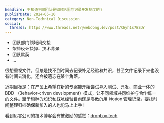 ```yaml
---
headline: 不知道不同团队是如何巩固与记录开发制度的？
publishDate: 2024-05-10
category: Non-Technical Discussion
social:
  threads: https://www.threads.net/@webdong.dev/post/C6yh1s7BSJY
---
```


- 团队部门领域间交接
- 架构设计抉择、技术背景
- 团队默契
- ...

很想重视文件，但总是找不到时间去记录补足经验和共识，甚至文件记录下来也没有时间去消化，还会被遗忘在某个角落。

近期目标是：在产品上希望在新的专案能开始尝试导入测试、开发、商业一体的 BDD （Behavior-driven development）模式，让不同领域共同维护与合作统一的文件。至于琐碎的知识和踩坑经验目前还是零散的用 Notion 管理记录，要找时间整理归档确保新加入的人也能马上上手！

看到厉害公司的技术博客会有被激励的感觉：[dropbox.tech](https://dropbox.tech)
